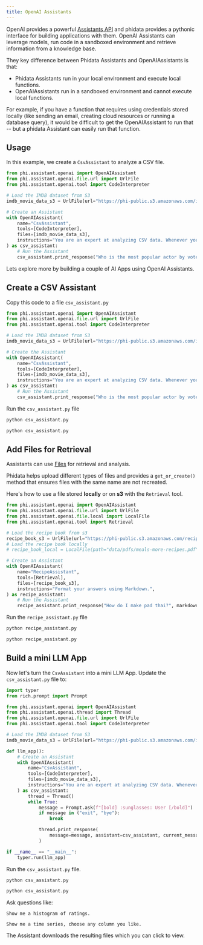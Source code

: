 ```yaml
---
title: OpenAI Assistants
---
```


OpenAI provides a powerful [Assistants API](https://platform.openai.com/docs/assistants/overview) and phidata provides a pythonic interface for building applications with them. OpenAI Assistants can leverage models, run code in a sandboxed environment and retrieve information from a knowledge base.

They key difference between Phidata Assistants and OpenAIAssistants is that:

- Phidata Assistants run in your local environment and execute local functions.
- OpenAIAssistants run in a sandboxed environment and cannot execute local functions.

For example, if you have a function that requires using credentials stored locally (like sending an email, creating cloud resources or running a database query), it would be difficult to get the OpenAIAssistant to run that -- but a phidata Assistant can easily run that function.

## Usage

In this example, we create a `CsvAssistant` to analyze a CSV file.

```python csv_assistant.py
from phi.assistant.openai import OpenAIAssistant
from phi.assistant.openai.file.url import UrlFile
from phi.assistant.openai.tool import CodeInterpreter

# Load the IMDB dataset from S3
imdb_movie_data_s3 = UrlFile(url="https://phi-public.s3.amazonaws.com/imdb/IMDB-Movie-Data.csv").get_or_create()

# Create an Assistant
with OpenAIAssistant(
    name="CsvAssistant",
    tools=[CodeInterpreter],
    files=[imdb_movie_data_s3],
    instructions="You are an expert at analyzing CSV data. Whenever you run an analysis, explain each step.",
) as csv_assistant:
    # Run the Assistant
    csv_assistant.print_response("Who is the most popular actor by votes?")
```

Lets explore more by building a couple of AI Apps using OpenAI Assistants.

<Snippet file="assistant-setup.mdx" />

<Snippet file="assistant-openai-key.mdx" />

## Create a CSV Assistant

Copy this code to a file `csv_assistant.py`

```python csv_assistant.py
from phi.assistant.openai import OpenAIAssistant
from phi.assistant.openai.file.url import UrlFile
from phi.assistant.openai.tool import CodeInterpreter

# Load the IMDB dataset from S3
imdb_movie_data_s3 = UrlFile(url="https://phi-public.s3.amazonaws.com/imdb/IMDB-Movie-Data.csv").get_or_create()

# Create the Assistant
with OpenAIAssistant(
    name="CsvAssistant",
    tools=[CodeInterpreter],
    files=[imdb_movie_data_s3],
    instructions="You are an expert at analyzing CSV data. Whenever you run an analysis, explain each step.",
) as csv_assistant:
    # Run the Assistant
    csv_assistant.print_response("Who is the most popular actor by votes?")
```

Run the `csv_assistant.py` file

<CodeGroup>

```bash Mac
python csv_assistant.py
```

```bash Windows
python csv_assistant.py
```

</CodeGroup>

## Add Files for Retrieval

Assistants can use [Files](https://platform.openai.com/docs/api-reference/files) for retrieval and analysis.

Phidata helps upload different types of files and provides a `get_or_create()` method that ensures files with the same name are not recreated.

Here's how to use a file stored **locally** or on **s3** with the `Retrieval` tool.

```python recipe_assistant.py
from phi.assistant.openai import OpenAIAssistant
from phi.assistant.openai.file.url import UrlFile
from phi.assistant.openai.file.local import LocalFile
from phi.assistant.openai.tool import Retrieval

# Load the recipe book from s3
recipe_book_s3 = UrlFile(url="https://phi-public.s3.amazonaws.com/recipes/ThaiRecipes.pdf").get_or_create()
# Load the recipe book locally
# recipe_book_local = LocalFile(path="data/pdfs/meals-more-recipes.pdf").get_or_create()

# Create an Assistant
with OpenAIAssistant(
    name="RecipeAssistant",
    tools=[Retrieval],
    files=[recipe_book_s3],
    instructions="Format your answers using Markdown.",
) as recipe_assistant:
    # Run the Assistant
    recipe_assistant.print_response("How do I make pad thai?", markdown=True)
```

Run the `recipe_assistant.py` file

<CodeGroup>

```bash Mac
python recipe_assistant.py
```

```bash Windows
python recipe_assistant.py
```

</CodeGroup>

## Build a mini LLM App

Now let's turn the `CsvAssistant` into a mini LLM App. Update the `csv_assistant.py` file to:

```python csv_assistant.py
import typer
from rich.prompt import Prompt

from phi.assistant.openai import OpenAIAssistant
from phi.assistant.openai.thread import Thread
from phi.assistant.openai.file.url import UrlFile
from phi.assistant.openai.tool import CodeInterpreter

# Load the IMDB dataset from S3
imdb_movie_data_s3 = UrlFile(url="https://phi-public.s3.amazonaws.com/imdb/IMDB-Movie-Data.csv").get_or_create()

def llm_app():
    # Create an Assistant
    with OpenAIAssistant(
        name="CsvAssistant",
        tools=[CodeInterpreter],
        files=[imdb_movie_data_s3],
        instructions="You are an expert at analyzing CSV data. Whenever you run an analysis, explain each step.",
    ) as csv_assistant:
        thread = Thread()
        while True:
            message = Prompt.ask(f"[bold] :sunglasses: User [/bold]")
            if message in ("exit", "bye"):
                break

            thread.print_response(
                message=message, assistant=csv_assistant, current_message_only=True
            )

if __name__ == "__main__":
    typer.run(llm_app)
```

Run the `csv_assistant.py` file.

<CodeGroup>

```bash Mac
python csv_assistant.py
```

```bash Windows
python csv_assistant.py
```

</CodeGroup>

Ask questions like:

```
Show me a histogram of ratings.
```

```
Show me a time series, choose any column you like.
```

The Assistant downloads the resulting files which you can click to view.

<Snippet file="message-us-discord.mdx" />
